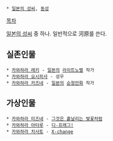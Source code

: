  * [[일본의 성씨]], [[동성]]

[[목차]]

[[일본의 성씨]] 중 하나. 일반적으로 河原를 쓴다.

== 실존인물 ==
 * [[카와하라 레키]] - [[일본]]의 [[라이트노벨]] 작가
 * [[카와하라 요시히사]] - 성우
 * [[카와하라 카즈네]] - [[일본]]의 [[순정만화]] 작가

== 가상인물 ==
 * [[카와하라 미즈네]] - [[그것은 흩날리는 벚꽃처럼]]
 * [[카와하라 아타루]] - [[디-프래그!]]
 * [[카와하라 치사토]] - [[X-change]]
